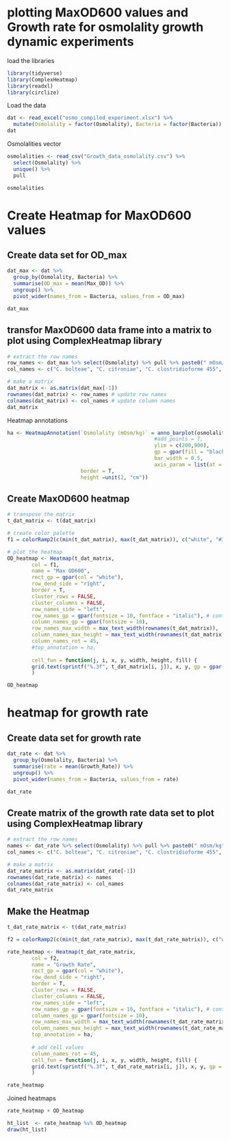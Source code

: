 # plotting MaxOD600 values and Growth rate for osmolality growth dynamic experiments


load the libraries
```{r}
library(tidyverse)
library(ComplexHeatmap)
library(readxl)
library(circlize)
```

Load the data
```{r}

dat <- read_excel("osmo_compiled_experiment.xlsx") %>%
  mutate(Osmolality = factor(Osmolality), Bacteria = factor(Bacteria))
dat

```

Osmolalities vector
```{r}
osmolalities <- read_csv("Growth_data_osmolality.csv") %>%
  select(Osmolality) %>%
  unique() %>%
  pull

osmolalities
```


# Create Heatmap for MaxOD600 values

## Create data set for OD_max
```{r}
dat_max <- dat %>%
  group_by(Osmolality, Bacteria) %>%
  summarise(OD_max = mean(Max_OD)) %>%
  ungroup() %>%
  pivot_wider(names_from = Bacteria, values_from = OD_max)

dat_max
```

## transfor MaxOD600 data frame into a matrix to plot using ComplexHeatmap library
```{r}
# extract the row names
row_names <- dat_max %>% select(Osmolality) %>% pull %>% paste0(" mOsm/kg")
col_names <- c("C. bolteae", "C. citroniae", "C. clostridioforme 455", "C. clostridioforme 538")

# make a matrix
dat_matrix <- as.matrix(dat_max[-1])
rownames(dat_matrix) <- row_names # update row names
colnames(dat_matrix) <- col_names # update column names
dat_matrix

```
Heatmap annotations 
```{r}
ha <- HeatmapAnnotation(`Osmolality (mOsm/kg)` = anno_barplot(osmolalities, 
                                                #add_points = T,
                                                ylim = c(200,900),
                                                gp = gpar(fill = "black"),
                                                bar_width = 0.5,
                                                axis_param = list(at = c(seq(100, 900, 200)))),
                        border = T,
                        height =unit(2, "cm"))

```


## Create MaxOD600 heatmap
```{r}
# transpose the matrix
t_dat_matrix <- t(dat_matrix)

# create color palette
f1 = colorRamp2(c(min(t_dat_matrix), max(t_dat_matrix)), c("white", "#3182bd"))

# plot the heatmap
OD_heatmap <- Heatmap(t_dat_matrix, 
        col = f1, 
        name = "Max OD600",
        rect_gp = gpar(col = "white"),
        row_dend_side = "right",
        border = T,
        cluster_rows = FALSE,
        cluster_columns = FALSE,
        row_names_side = "left",
        row_names_gp = gpar(fontsize = 10, fontface = "italic"), # controls the font size of row names
        column_names_gp = gpar(fontsize = 10),
        row_names_max_width = max_text_width(rownames(t_dat_matrix)),
        column_names_max_height = max_text_width(rownames(t_dat_matrix)),
        column_names_rot = 45,
        #top_annotation = ha,
        
        cell_fun = function(j, i, x, y, width, height, fill) {
        grid.text(sprintf("%.3f", t_dat_matrix[i, j]), x, y, gp = gpar(fontsize = 12))}
        )

OD_heatmap

```

# heatmap for growth rate

## Create data set for growth rate
```{r}
dat_rate <- dat %>%
  group_by(Osmolality, Bacteria) %>%
  summarise(rate = mean(Growth_Rate)) %>%
  ungroup() %>%
  pivot_wider(names_from = Bacteria, values_from = rate)

dat_rate
```

## Create matrix of the growth rate data set to plot using ComplexHeatmap library
```{r}
# extract the row names
names <- dat_rate %>% select(Osmolality) %>% pull %>% paste0(" mOsm/kg")
col_names <- c("C. bolteae", "C. citroniae", "C. clostridioforme 455", "C. clostridioforme 538")

# make a matrix
dat_rate_matrix <- as.matrix(dat_rate[-1])
rownames(dat_rate_matrix) <- names
colnames(dat_rate_matrix) <- col_names
dat_rate_matrix

```


## Make the Heatmap
```{r}
t_dat_rate_matrix <- t(dat_rate_matrix)

f2 = colorRamp2(c(min(t_dat_rate_matrix), max(t_dat_rate_matrix)), c("white", "red"), )

rate_heatmap <- Heatmap(t_dat_rate_matrix, 
        col = f2, 
        name = "Growth Rate",
        rect_gp = gpar(col = "white"),
        row_dend_side = "right",
        border = T,
        cluster_rows = FALSE,
        cluster_columns = FALSE,
        row_names_side = "left",
        row_names_gp = gpar(fontsize = 10, fontface = "italic"), # controls the font size of row names
        column_names_gp = gpar(fontsize = 10),
        row_names_max_width = max_text_width(rownames(t_dat_rate_matrix)),
        column_names_max_height = max_text_width(rownames(t_dat_rate_matrix)),
        top_annotation = ha,
        
        # add cell values
        column_names_rot = 45,
        cell_fun = function(j, i, x, y, width, height, fill) {
        grid.text(sprintf("%.3f", t_dat_rate_matrix[i, j]), x, y, gp = gpar(fontsize = 12))}
        )

rate_heatmap

```

Joined heatmaps

```{r}
rate_heatmap + OD_heatmap
```


```{r}
ht_list  <- rate_heatmap %v% OD_heatmap
draw(ht_list)
```












